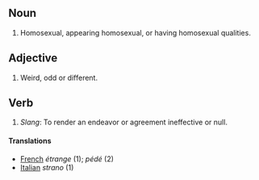 ==Noun==

#Homosexual, appearing homosexual, or having homosexual qualities.

==Adjective==
#Weird, odd or different.

==Verb==
#''Slang'': To render an endeavor or agreement ineffective or null.

====Translations====
*[[French]] ''étrange'' (1); ''pédé'' (2)
*[[Italian]] ''strano'' (1)
